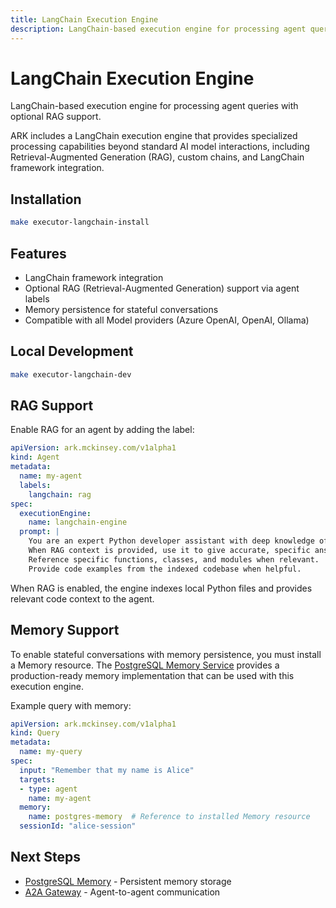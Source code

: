 ```yaml
---
title: LangChain Execution Engine
description: LangChain-based execution engine for processing agent queries with optional RAG support
---
```


# LangChain Execution Engine

LangChain-based execution engine for processing agent queries with optional RAG support.

ARK includes a LangChain execution engine that provides specialized processing capabilities beyond standard AI model interactions, including Retrieval-Augmented Generation (RAG), custom chains, and LangChain framework integration.

## Installation

```bash
make executor-langchain-install
```

## Features

- LangChain framework integration
- Optional RAG (Retrieval-Augmented Generation) support via agent labels
- Memory persistence for stateful conversations
- Compatible with all Model providers (Azure OpenAI, OpenAI, Ollama)

## Local Development

```bash
make executor-langchain-dev
```

## RAG Support

Enable RAG for an agent by adding the label:

```yaml
apiVersion: ark.mckinsey.com/v1alpha1
kind: Agent
metadata:
  name: my-agent
  labels:
    langchain: rag
spec:
  executionEngine:
    name: langchain-engine
  prompt: |
    You are an expert Python developer assistant with deep knowledge of the codebase.
    When RAG context is provided, use it to give accurate, specific answers about the code.
    Reference specific functions, classes, and modules when relevant.
    Provide code examples from the indexed codebase when helpful.
```

When RAG is enabled, the engine indexes local Python files and provides relevant code context to the agent.

## Memory Support

To enable stateful conversations with memory persistence, you must install a Memory resource. The [PostgreSQL Memory Service](/advanced-features/postgres-memory) provides a production-ready memory implementation that can be used with this execution engine.

Example query with memory:

```yaml
apiVersion: ark.mckinsey.com/v1alpha1
kind: Query
metadata:
  name: my-query
spec:
  input: "Remember that my name is Alice"
  targets:
  - type: agent
    name: my-agent
  memory:
    name: postgres-memory  # Reference to installed Memory resource
  sessionId: "alice-session"
```

## Next Steps

- [PostgreSQL Memory](/advanced-features/postgres-memory) - Persistent memory storage
- [A2A Gateway](/advanced-features/a2a-server) - Agent-to-agent communication
